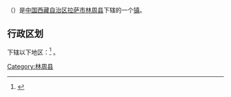 {{中国乡级行政区|54/01/21/100/000}}
'''{{PAGENAMEBASE}}'''（{{bo|z=དགའ་ལྡན་ཆོས་འཁོར|w=dgav-ldan-chos-vkhor}}）是[[中华人民共和国|中国]][[西藏自治区|西藏自治区]][[拉萨市|拉萨市]][[林周县|林周县]]下辖的一个[[行政建制镇|镇]]。

== 行政区划 ==
{{PAGENAMEBASE}}下辖以下地区：<ref>{{PRC admin/ref sgc|54/01/21/100/000}}</ref>
{{PRC admin/children|54/01/21/100/000}}。

{{西藏小作品}}
{{林周县行政区划}}

[[Category:林周县|Category:林周县]]